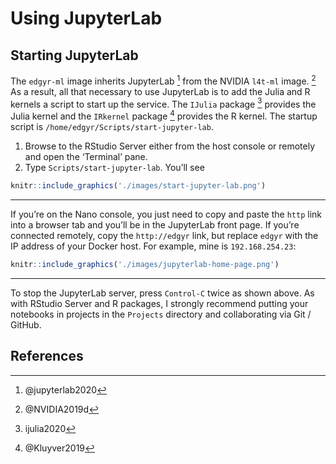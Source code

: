 # Using JupyterLab

## Starting JupyterLab

The `edgyr-ml` image inherits JupyterLab ^[@jupyterlab2020] from the NVIDIA
`l4t-ml` image. ^[@NVIDIA2019d] As a result, all that necessary to use
JupyterLab is to add the Julia and R kernels a script to start up the service.
The `IJulia` package ^[ijulia2020] provides the Julia kernel and the `IRkernel`
package ^[@Kluyver2019] provides the R kernel. The startup script is
`/home/edgyr/Scripts/start-jupyter-lab`.

1. Browse to the RStudio Server either from the host console or remotely and
open the 'Terminal' pane.
2. Type `Scripts/start-jupyter-lab`. You'll see

```r
knitr::include_graphics('./images/start-jupyter-lab.png')
```

--------------------

If you're on the Nano console, you just need to copy and paste the `http` link
into a browser tab and you'll be in the JupyterLab front page. If you're
connected remotely, copy the `http://edgyr` link, but replace `edgyr` with the
IP address of your Docker host. For example, mine is `192.168.254.23`:

```r
knitr::include_graphics('./images/jupyterlab-home-page.png')
```

--------------------

To stop the JupyterLab server, press `Control-C` twice as shown above. As with
RStudio Server and R packages, I strongly recommend putting your notebooks in
projects in the `Projects` directory and collaborating via Git / GitHub.

## References
